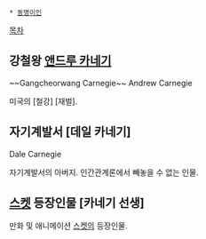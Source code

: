  * [[동명이인]]

[[목차]]

== 강철왕 [[앤드루 카네기]] ==
~~Gangcheorwang Carnegie~~
Andrew Carnegie

미국의 [철강] [재벌].

== 자기계발서 [데일 카네기] ==
Dale Carnegie

자기계발서의 아버지. 인간관계론에서 빼놓을 수 없는 인물.

== [[스켓]] 등장인물 [카네기 선생] ==
만화 및 애니메이션 [[스켓]]의 등장인물.

